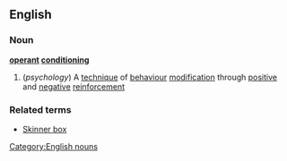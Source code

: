 ==English==
===Noun===
'''[[operant]] [[conditioning]]'''
{{wikipedia}}
#(''psychology'') A [[technique]] of [[behaviour]] [[modification]] through [[positive]] and [[negative]] [[reinforcement]]
===Related terms===
*[[Skinner box]]
[[Category:English nouns]]